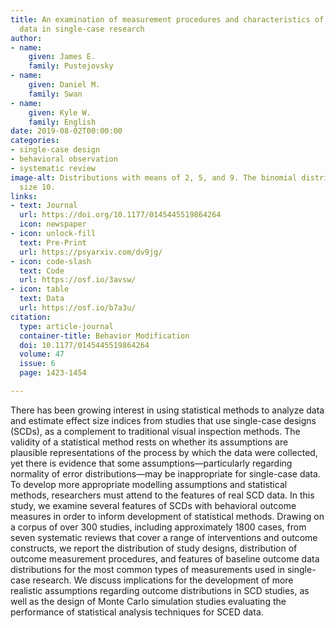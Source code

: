 ```yaml
---
title: An examination of measurement procedures and characteristics of baseline outcome
  data in single-case research
author:
- name:
    given: James E.
    family: Pustejovsky
- name:
    given: Daniel M.
    family: Swan
- name:
    given: Kyle W.
    family: English
date: 2019-08-02T00:00:00
categories:
- single-case design
- behavioral observation
- systematic review
image-alt: Distributions with means of 2, 5, and 9. The binomial distribution has
  size 10.
links:
- text: Journal
  url: https://doi.org/10.1177/0145445519864264
  icon: newspaper
- icon: unlock-fill
  text: Pre-Print
  url: https://psyarxiv.com/dv9jg/
- icon: code-slash
  text: Code
  url: https://osf.io/3avsw/
- icon: table
  text: Data
  url: https://osf.io/b7a3u/
citation:
  type: article-journal
  container-title: Behavior Modification
  doi: 10.1177/0145445519864264
  volume: 47
  issue: 6
  page: 1423-1454

---
```


There has been growing interest in using statistical methods to analyze data and estimate effect size indices from studies that use single-case designs (SCDs), as a complement to traditional visual inspection methods. The validity of a statistical method rests on whether its assumptions are plausible representations of the process by which the data were collected, yet there is evidence that some assumptions---particularly regarding normality of error distributions---may be inappropriate for single-case data. To develop more appropriate modelling assumptions and statistical methods, researchers must attend to the features of real SCD data. In this study, we examine several features of SCDs with behavioral outcome measures in order to inform development of statistical methods. Drawing on a corpus of over 300 studies, including approximately 1800 cases, from seven systematic reviews that cover a range of interventions and outcome constructs, we report the distribution of study designs, distribution of outcome measurement procedures, and features of baseline outcome data distributions for the most common types of measurements used in single-case research. We discuss implications for the development of more realistic assumptions regarding outcome distributions in SCD studies, as well as the design of Monte Carlo simulation studies evaluating the performance of statistical analysis techniques for SCED data.


